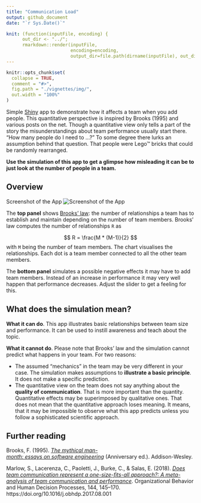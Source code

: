 ```yaml
---
title: "Communication Load"
output: github_document
date: "`r Sys.Date()`"

knit: (function(inputFile, encoding) {
      out_dir <- "../";
      rmarkdown::render(inputFile,
                        encoding=encoding,
                        output_dir=file.path(dirname(inputFile), out_dir))})
---
```


<!-- README.md is generated from README.Rmd. Please edit that file. -->

```r
knitr::opts_chunk$set(
  collapse = TRUE,
  comment = "#>",
  fig.path = "./vignettes/img/",
  out.width = "100%"
)
```


Simple [Shiny](https://shiny.rstudio.com/) app to demonstrate how it affects a team when you add people. This quantitative perspective is inspired by Brooks (1995) and various posts on the net. Though a quantitative view only tells a part of the story the misunderstandings about team performance usually start there. "How many people do I need to ...?" To some degree there lurks an assumption behind that question. That people were Lego™ bricks that could be randomly rearranged. 

**Use the simulation of this app to get a glimpse how misleading it can be to just look at the number of people in a team.**

## Overview

Screenshot of the App ![Screenshot of the App](./vignettes/img/TeamCommunication_Overview.png) 

The **top panel** shows [Brooks' law](https://en.wikipedia.org/wiki/Brooks%27s_law): the number of relationships a team has to establish and maintain depending on the number of team members. Brooks' law computes the number of relationships `R` as

$$ R = \frac{M * (M-1)}{2} $$
with `M` being the number of team members. The chart visualises the relationships. Each dot is a team member connected to all the other team members.

The **bottom panel** simulates a possible negative effects it may have to add team members. Instead of an increase in performance it may very well happen that performance decreases. Adjust the slider to get a feeling for this.



## What does the simulation mean?

**What it can do**. This app illustrates basic relationships between team size and performance. It can be used to instill awareness and teach about the topic.

**What it cannot do**. Please note that Brooks' law and the simulation cannot predict what happens in your team. For two reasons:

* The assumed "mechanics" in the team may be very different in your case. The simulation makes assumptions to **illustrate a basic principle**. It does not make a specific prediction.
* The quantitative view on the team does not say anything about the **quality of communication**. That is more important than the quantity. Quantitative effects may be superimposed by qualitative ones. That does not mean that the quantitative approach loses meaning. It means, that it may be impossible to observe what this app predicts unless you follow a sophisticated scientific approach.



## Further reading

Brooks, F. (1995). [*The mythical man-month: essays on software engineering*](https://en.wikipedia.org/wiki/The_Mythical_Man-Month) (Anniversary ed.). Addison-Wesley.

Marlow, S., Lacerenza, C., Paoletti, J., Burke, C., & Salas, E. (2018). [*Does team communication represent a one-size-fits-all approach?: A meta-analysis of team communication and performance*](https://www.sciencedirect.com/science/article/abs/pii/S074959781630125X). Organizational Behavior and Human Decision Processes, 144, 145–170. https://doi.org/10.1016/j.obhdp.2017.08.001

